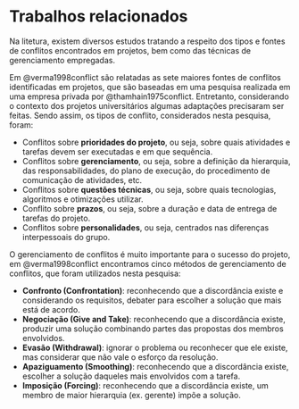 # Trabalhos relacionados

Na litetura, existem diversos estudos tratando a respeito dos tipos e fontes de conflitos encontrados em projetos, bem como das técnicas de gerenciamento empregadas.

Em @verma1998conflict são relatadas as sete maiores fontes de conflitos identificadas em projetos, que são baseadas em uma pesquisa realizada em uma empresa privada por @thamhain1975conflict. Entretanto, considerando o contexto dos projetos universitários algumas adaptações precisaram ser feitas. Sendo assim, os tipos de conflito, considerados nesta pesquisa, foram:

* Conflitos sobre **prioridades do projeto**, ou seja, sobre quais atividades e tarefas devem ser executadas e em que sequência.
* Conflitos sobre **gerenciamento**, ou seja, sobre a definição da hierarquia, das responsabilidades, do plano de execução, do procedimento de comunicação de atividades, etc.
* Conflitos sobre **questões técnicas**, ou seja, sobre quais tecnologias, algoritmos e otimizações utilizar.
* Conflito sobre **prazos**, ou seja, sobre a duração e data de entrega de tarefas do projeto.
* Conflitos sobre **personalidades**, ou seja, centrados nas diferenças interpessoais do grupo.

O gerenciamento de conflitos é muito importante para o sucesso do projeto, em @verma1998conflict encontramos cinco métodos de gerenciamento de conflitos, que foram utilizados nesta pesquisa:

* **Confronto (Confrontation)**: reconhecendo que a discordância existe e considerando os requisitos, debater para escolher a solução que mais está de acordo.
* **Negociação (Give and Take)**: reconhecendo que a discordância existe, produzir uma solução combinando partes das propostas dos membros envolvidos.
* **Evasão (Withdrawal)**: ignorar o problema ou reconhecer que ele existe, mas considerar que não vale o esforço da resolução.
* **Apaziguamento (Smoothing)**: reconhecendo que a discordância existe, escolher a solução daqueles mais envolvidos com a tarefa.
* **Imposição (Forcing)**: reconhecendo que a discordância existe, um membro de maior hierarquia (ex. gerente) impõe a solução.
